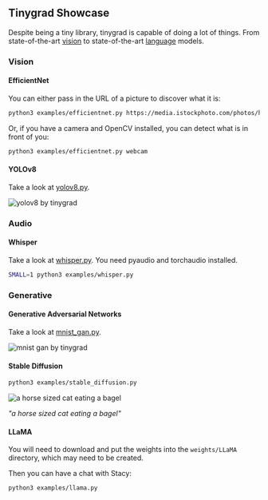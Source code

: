 ## Tinygrad Showcase

Despite being a tiny library, tinygrad is capable of doing a lot of things. From state-of-the-art [vision](https://arxiv.org/abs/1905.11946) to state-of-the-art [language](https://arxiv.org/abs/1706.03762) models.
### Vision
#### EfficientNet

You can either pass in the URL of a picture to discover what it is:
```sh  copy
python3 examples/efficientnet.py https://media.istockphoto.com/photos/hen-picture-id831791190
```
Or, if you have a camera and OpenCV installed, you can detect what is in front of you:
```sh  copy
python3 examples/efficientnet.py webcam
```

#### YOLOv8

Take a look at [yolov8.py](/examples/yolov8.py).

![yolov8 by tinygrad](/docs/showcase/yolov8_showcase_image.png)

### Audio

#### Whisper

Take a look at [whisper.py](/examples/whisper.py). You need pyaudio and torchaudio installed.

```sh  copy
SMALL=1 python3 examples/whisper.py
```

### Generative

#### Generative Adversarial Networks

Take a look at [mnist_gan.py](/examples/mnist_gan.py).

![mnist gan by tinygrad](/docs/showcase/mnist_by_tinygrad.jpg)

#### Stable Diffusion

```sh  copy
python3 examples/stable_diffusion.py
```
![a horse sized cat eating a bagel](/docs/showcase/stable_diffusion_by_tinygrad.jpg)

*"a horse sized cat eating a bagel"*

#### LLaMA

You will need to download and put the weights into the `weights/LLaMA` directory, which may need to be created.

Then you can have a chat with Stacy:
```sh  copy
python3 examples/llama.py
```